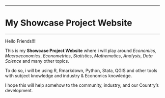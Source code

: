 
---

# My Showcase Project Website

---

Hello Friends!!!

This is my **Showcase Project Website** where i will play around *Economics*, *Macroeconomics*, *Econometrics*, *Statistics*, *Mathematics*, *Analysis*, *Data Science* and many other topics.

To do so, i will be using R, Rmarkdown, Python, Stata, QGIS and other tools with subject knowledge and industry & Economics knowledge.

I hope this will help somehow to the community, industry, and our Country's development.

